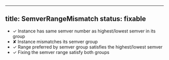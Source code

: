 
---
title: SemverRangeMismatch
status: fixable
---

- ✓ Instance has same semver number as highest/lowest semver in its group
- ✘ Instance mismatches its semver group
- ✓ Range preferred by semver group satisfies the highest/lowest semver
- ✓ Fixing the semver range satisfy both groups
